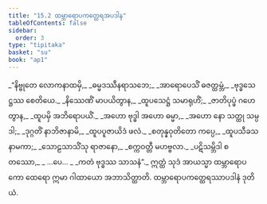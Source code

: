 ```yaml
---
title: "15.2 ထမ္ဘာရောပကတ္ထေရအပဒါန"
tableOfContents: false
sidebar:
  order: 3
type: "tipitaka"
basket: "su"
book: "ap1"
---
```



<DynamicBreadcrumb />

<Division number="5" book="ap1">

<Paragraph number="2284" type="verses" book="ap1">
_“နိဗ္ဗုတေ လောကနာထမှိ,_  
_ဓမ္မဒဿီနရာသဘေ;_  
_အာရောပေသိံ ဓဇတ္ထမ္ဘံ,_  
_ဗုဒ္ဓသေဋ္ဌဿ စေတိယေ._  

</Paragraph>

</Division>
<Division number="6" book="ap1">

<Paragraph number="2285" type="verses" book="ap1">
_နိဿေဏိံ မာပယိတွာန,_  
_ထူပသေဋ္ဌံ သမာရုဟိံ;_  
_ဇာတိပုပ္ဖံ ဂဟေတွာန,_  
_ထူပမှိ အဘိရောပယိံ._  

</Paragraph>

</Division>
<Division number="7" book="ap1">

<Paragraph number="2286" type="verses" book="ap1">
_အဟော ဗုဒ္ဓါ အဟော ဓမ္မာ,_  
_အဟော နော သတ္ထု သမ္ပဒါ;_  
_ဒုဂ္ဂတိံ နာဘိဇာနာမိ,_  
_ထူပပူဇာယိဒံ ဖလံ._  

</Paragraph>

</Division>
<Division number="8" book="ap1">

<Paragraph number="2287" type="verses" book="ap1">
_စတုန္နဝုတိတော ကပ္ပေ,_  
_ထူပသီခသနာမကာ;_  
_သောဠသာသိံသု ရာဇာနော,_  
_စက္ကဝတ္တီ မဟဗ္ဗလာ._  

</Paragraph>

</Division>
<Division number="9" book="ap1">

<Paragraph number="2288" type="verses" book="ap1">
_ပဋိသမ္ဘိဒါ စတဿော,_  
_ …ပေ… _  
_ကတံ ဗုဒ္ဓဿ သာသနံ”._  

</Paragraph>

<Paragraph number="2289" book="ap1">
ဣတ္ထံ သုဒံ အာယသ္မာ ထမ္ဘာရောပကော ထေရော ဣမာ ဂါထာယော အဘာသိတ္ထာတိ.

</Paragraph>
</Division>

<Paragraph number="2290" type="center" book="ap1">
ထမ္ဘာရောပကတ္ထေရဿာပဒါနံ ဒုတိယံ.
</Paragraph>